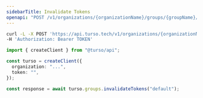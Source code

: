 ```yaml
---
sidebarTitle: Invalidate Tokens
openapi: "POST /v1/organizations/{organizationName}/groups/{groupName}/auth/rotate"
---
```


<RequestExample>

```bash cURL
curl -L -X POST 'https://api.turso.tech/v1/organizations/{organizationName}/groups/{groupName}/auth/rotate' \
-H 'Authorization: Bearer TOKEN'
```

```ts Node.js
import { createClient } from "@turso/api";

const turso = createClient({
  organization: "...",
  token: "",
});

const response = await turso.groups.invalidateTokens("default");
```

</RequestExample>
